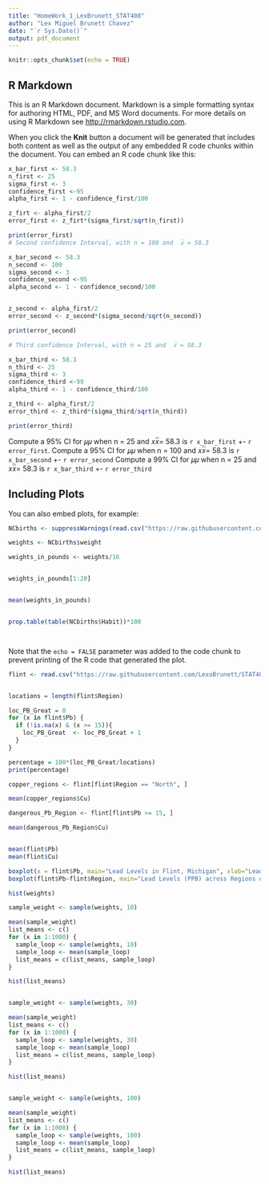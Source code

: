 ---
title: "HomeWork_1_LexBrunett_STAT408"
author: "Lex Miguel Brunett Chavez"
date: "`r Sys.Date()`"
output: pdf_document
---

```{r setup, include=FALSE}
knitr::opts_chunk$set(echo = TRUE)
```

## R Markdown

This is an R Markdown document. Markdown is a simple formatting syntax for authoring HTML, PDF, and MS Word documents. For more details on using R Markdown see <http://rmarkdown.rstudio.com>.

When you click the **Knit** button a document will be generated that includes both content as well as the output of any embedded R code chunks within the document. You can embed an R code chunk like this:

```{r ThirdQuestion}

x_bar_first <- 58.3
n_first <- 25
sigma_first <- 3
confidence_first <-95
alpha_first <- 1 - confidence_first/100

z_firt <- alpha_first/2
error_first <- z_firt*(sigma_first/sqrt(n_first))

print(error_first)
# Second confidence Interval, with n = 100 and  𝑥̅ = 58.3

x_bar_second <- 58.3
n_second <- 100
sigma_second <- 3
confidence_second <-95
alpha_second <- 1 - confidence_second/100


z_second <- alpha_first/2
error_second <- z_second*(sigma_second/sqrt(n_second))

print(error_second)

# Third confidence Interval, with n = 25 and  𝑥̅ = 58.3

x_bar_third <- 58.3
n_third <- 25
sigma_third <- 3
confidence_third <-99
alpha_third <- 1 - confidence_third/100

z_third <- alpha_first/2
error_third <- z_third*(sigma_third/sqrt(n_third))

print(error_third)

```

Compute a 95% CI for 𝜇𝜇 when n = 25 and 𝑥𝑥̅= 58.3 is `r x_bar_first` +- `r error_first`.
Compute a 95% CI for 𝜇𝜇 when n = 100 and 𝑥𝑥̅= 58.3 is `r x_bar_second` +- `r error_second`
Compute a 99% CI for 𝜇𝜇 when n = 25 and 𝑥𝑥̅= 58.3 is `r x_bar_third` +- `r error_third`

## Including Plots

You can also embed plots, for example:

```{r FifthQuestion}
NCbirths <- suppressWarnings(read.csv("https://raw.githubusercontent.com/LexoBrunett/STAT408_LexoBrunett/main/Datasets/births.csv"))

weights <- NCbirths$weight

weights_in_pounds <- weights/16


weights_in_pounds[1:20]


mean(weights_in_pounds)


prop.table(table(NCbirths$Habit))*100




``` 

Note that the `echo = FALSE` parameter was added to the code chunk to prevent printing of the R code that generated the plot.


```{r SixthQuestion}
flint <- read.csv("https://raw.githubusercontent.com/LexoBrunett/STAT408_LexoBrunett/main/Datasets/flint.csv")


locations = length(flint$Region)

loc_PB_Great = 0
for (x in flint$Pb) {
  if (!is.na(x) & (x >= 15)){
    loc_PB_Great  <- loc_PB_Great + 1
  }
}

percentage = 100*(loc_PB_Great/locations)
print(percentage)

copper_regions <- flint[flint$Region == "North", ]

mean(copper_regions$Cu)

dangerous_Pb_Region <- flint[flint$Pb >= 15, ]

mean(dangerous_Pb_Region$Cu)


mean(flint$Pb)
mean(flint$Cu)

boxplot(x = flint$Pb, main="Lead Levels in Flint, Michigan", xlab="Lead Levels (PPB)") 
boxplot(flint$Pb~flint$Region, main="Lead Levels (PPB) across Regions of Flint, Michigan")

``` 




```{r SeventhQuestion}
hist(weights)

sample_weight <- sample(weights, 10)

mean(sample_weight)
list_means <- c()
for (x in 1:1000) {
  sample_loop <- sample(weights, 10)
  sample_loop <- mean(sample_loop)
  list_means = c(list_means, sample_loop)
}

hist(list_means)


sample_weight <- sample(weights, 30)

mean(sample_weight)
list_means <- c()
for (x in 1:1000) {
  sample_loop <- sample(weights, 30)
  sample_loop <- mean(sample_loop)
  list_means = c(list_means, sample_loop)
}

hist(list_means)


sample_weight <- sample(weights, 100)

mean(sample_weight)
list_means <- c()
for (x in 1:1000) {
  sample_loop <- sample(weights, 100)
  sample_loop <- mean(sample_loop)
  list_means = c(list_means, sample_loop)
}

hist(list_means)

```
